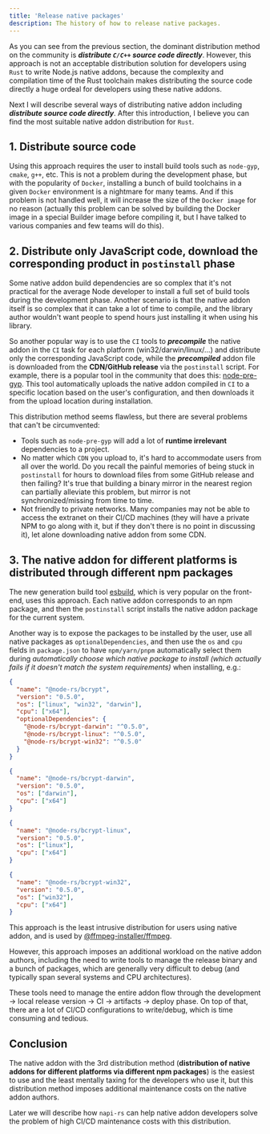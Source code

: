 ```yaml
---
title: 'Release native packages'
description: The history of how to release native packages.
---
```


<!-- 从前面部分的介绍可以窥见，目前社区上主流的分发方式是直接分发 `C/C++` 源码。但这种方式对于使用 Rust 编写 Node.js native addon 的开发者来说，并不是一种可以接受的分发方案，因为 Rust 工具链的复杂性和编译耗时等问题，分直接发源码对使用这些 native addon 的开发者来说会是一种巨大的折磨。 -->

As you can see from the previous section, the dominant distribution method on the community is **_distribute `C/C++` source code directly_**. However, this approach is not an acceptable distribution solution for developers using `Rust` to write Node.js native addons, because the complexity and compilation time of the Rust toolchain makes distributing the source code directly a huge ordeal for developers using these native addons.

<!-- 下面我将介绍包括***分发源码***在内的 native addon 的几种分发方式，在介绍完之后相信你能找到最适合 `Rust` 的 native addon 分发方式。 -->

Next I will describe several ways of distributing native addon including **_distribute source code directly_**. After this introduction, I believe you can find the most suitable native addon distribution for `Rust`.

## 1. Distribute source code

Using this approach requires the user to install build tools such as `node-gyp`, `cmake`, `g++`, etc. This is not a problem during the development phase, but with the popularity of `Docker`, installing a bunch of build toolchains in a given `Docker` environment is a nightmare for many teams. And if this problem is not handled well, it will increase the size of the `Docker image` for no reason (actually this problem can be solved by building the Docker image in a special Builder image before compiling it, but I have talked to various companies and few teams will do this).

## 2. Distribute only JavaScript code, download the corresponding product in `postinstall` phase

Some native addon build dependencies are so complex that it's not practical for the average Node developer to install a full set of build tools during the development phase. Another scenario is that the native addon itself is so complex that it can take a lot of time to compile, and the library author wouldn't want people to spend hours just installing it when using his library.

So another popular way is to use the `CI` tools to **_precompile_** the native addon in the `CI` task for each platform (win32/darwin/linux/...) and distribute only the corresponding JavaScript code, while the **_precompiled_** addon file is downloaded from the **CDN/GitHub release** via the `postinstall` script. For example, there is a popular tool in the community that does this: [node-pre-gyp](https://github.com/mapbox/node-pre-gyp). This tool automatically uploads the native addon compiled in `CI` to a specific location based on the user's configuration, and then downloads it from the upload location during installation.

This distribution method seems flawless, but there are several problems that can't be circumvented:

- Tools such as `node-pre-gyp` will add a lot of **runtime irrelevant** dependencies to a project.
- No matter which `CDN` you upload to, it's hard to accommodate users from all over the world. Do you recall the painful memories of being stuck in `postinstall` for hours to download files from some GitHub release and then failing? It's true that building a binary mirror in the nearest region can partially alleviate this problem, but mirror is not synchronized/missing from time to time.
- Not friendly to private networks. Many companies may not be able to access the extranet on their CI/CD machines (they will have a private NPM to go along with it, but if they don't there is no point in discussing it), let alone downloading native addon from some CDN.

## 3. The native addon for different platforms is distributed through different npm packages

The new generation build tool [esbuild](https://github.com/evanw/esbuild), which is very popular on the front-end, uses this approach. Each native addon corresponds to an npm package, and then the `postinstall` script installs the native addon package for the current system.

Another way is to expose the packages to be installed by the user, use all native packages as `optionalDependencies`, and then use the `os` and `cpu` fields in `package.json` to have `npm/yarn/pnpm` automatically select them during _automatically choose which native package to install (which actually fails if it doesn't match the system requirements)_ when installing, e.g.:

```json
{
  "name": "@node-rs/bcrypt",
  "version": "0.5.0",
  "os": ["linux", "win32", "darwin"],
  "cpu": ["x64"],
  "optionalDependencies": {
    "@node-rs/bcrypt-darwin": "^0.5.0",
    "@node-rs/bcrypt-linux": "^0.5.0",
    "@node-rs/bcrypt-win32": "^0.5.0"
  }
}
```

```json
{
  "name": "@node-rs/bcrypt-darwin",
  "version": "0.5.0",
  "os": ["darwin"],
  "cpu": ["x64"]
}
```

```json
{
  "name": "@node-rs/bcrypt-linux",
  "version": "0.5.0",
  "os": ["linux"],
  "cpu": ["x64"]
}
```

```json
{
  "name": "@node-rs/bcrypt-win32",
  "version": "0.5.0",
  "os": ["win32"],
  "cpu": ["x64"]
}
```

This approach is the least intrusive distribution for users using native addon, and is used by [@ffmpeg-installer/ffmpeg](https://github.com/kribblo/node-ffmpeg-installer#readme).

However, this approach imposes an additional workload on the native addon authors, including the need to write tools to manage the release binary and a bunch of packages, which are generally very difficult to debug (and typically span several systems and CPU architectures).

These tools need to manage the entire addon flow through the development -> local release version -> CI -> artifacts -> deploy phase. On top of that, there are a lot of CI/CD configurations to write/debug, which is time consuming and tedious.

## Conclusion

The native addon with the 3rd distribution method (**distribution of native addons for different platforms via different npm packages**) is the easiest to use and the least mentally taxing for the developers who use it, but this distribution method imposes additional maintenance costs on the native addon authors.

Later we will describe how `napi-rs` can help native addon developers solve the problem of high CI/CD maintenance costs with this distribution.

<!-- 采用第 3 种分发方式(**不同平台的 native addon 通过不同的 npm package 分发**)的 native addon 是最易用的，对于使用这个 native addon 的开发者来说他们的心智负担最小，但这种分发方式会给 native addon 的作者带来额外的维护成本。

后面的内容我们会介绍 `napi-rs` 如何在这种分发方式下帮 native addon 的开发者们解决 CI/CD 维护成本比较高的问题。 -->
